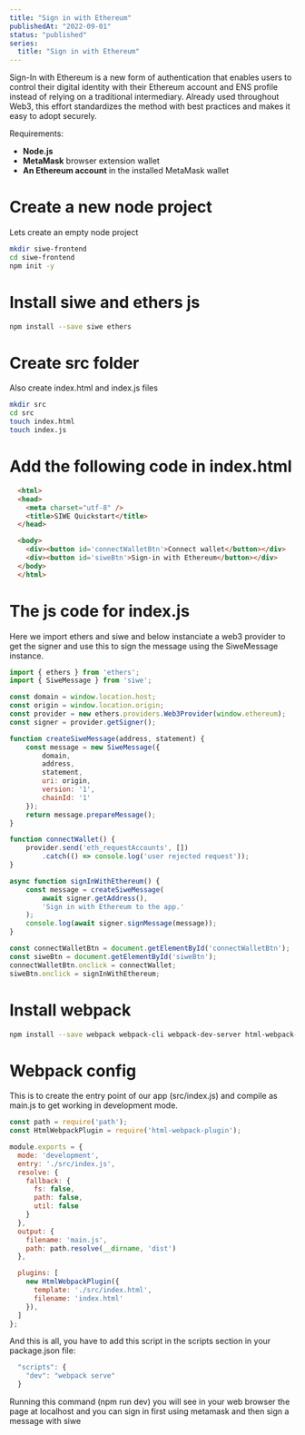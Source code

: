 ```yaml
---
title: "Sign in with Ethereum"
publishedAt: "2022-09-01"
status: "published"
series:
  title: "Sign in with Ethereum"
---
```


Sign-In with Ethereum is a new form of authentication that enables users to control their digital identity with their Ethereum account and ENS profile instead of relying on a traditional intermediary. Already used throughout Web3, this effort standardizes the method with best practices and makes it easy to adopt securely.

Requirements:

- **Node.js**
- **MetaMask** browser extension wallet
- **An Ethereum account** in the installed MetaMask wallet

# Create a new node project

Lets create an empty node project

```bash title="Terminal"
mkdir siwe-frontend
cd siwe-frontend
npm init -y
```

# Install siwe and ethers js

```bash title="Terminal"
npm install --save siwe ethers
```

# Create src folder

Also create index.html and index.js files

```bash title="Terminal"
mkdir src
cd src
touch index.html
touch index.js
```

# Add the following code in index.html

  ```html showLineNumbers title="src/index.html" {8,9}
    <html>
    <head>
      <meta charset="utf-8" />
      <title>SIWE Quickstart</title>
    </head>

    <body>
      <div><button id='connectWalletBtn'>Connect wallet</button></div>
      <div><button id='siweBtn'>Sign-in with Ethereum</button></div>
    </body>
    </html>
  ```

# The js code for index.js

Here we import ethers and siwe and below instanciate a web3 provider to get the signer and use this to sign the message using the SiweMessage instance.

```js showLineNumbers title="src/index.js" {9,21,26}
import { ethers } from 'ethers';
import { SiweMessage } from 'siwe';

const domain = window.location.host;
const origin = window.location.origin;
const provider = new ethers.providers.Web3Provider(window.ethereum);
const signer = provider.getSigner();

function createSiweMessage(address, statement) {
    const message = new SiweMessage({
        domain,
        address,
        statement,
        uri: origin,
        version: '1',
        chainId: '1'
    });
    return message.prepareMessage();
}

function connectWallet() {
    provider.send('eth_requestAccounts', [])
        .catch(() => console.log('user rejected request'));
}

async function signInWithEthereum() {
    const message = createSiweMessage(
        await signer.getAddress(),
        'Sign in with Ethereum to the app.'
    );
    console.log(await signer.signMessage(message));
}

const connectWalletBtn = document.getElementById('connectWalletBtn');
const siweBtn = document.getElementById('siweBtn');
connectWalletBtn.onclick = connectWallet;
siweBtn.onclick = signInWithEthereum;
```

# Install webpack

```bash title="Terminal"
npm install --save webpack webpack-cli webpack-dev-server html-webpack-plugin
```

# Webpack config

This is to create the entry point of our app (src/index.js) and compile as main.js to get working in development mode.

```js title="webpack.config.js"
const path = require('path');
const HtmlWebpackPlugin = require('html-webpack-plugin');

module.exports = {
  mode: 'development',
  entry: './src/index.js',
  resolve: {
    fallback: {
      fs: false,
      path: false,
      util: false
    }
  },
  output: {
    filename: 'main.js',
    path: path.resolve(__dirname, 'dist')
  },

  plugins: [
    new HtmlWebpackPlugin({
      template: './src/index.html',
      filename: 'index.html'
    }),
  ]
};
```

And this is all, you have to add this script in the scripts section in your package.json file:

```js title="package.json"
  "scripts": {
    "dev": "webpack serve"
  }
```

Running this command (npm run dev) you will see in your web browser the page at localhost and you can sign in first using metamask and then sign a message with siwe
